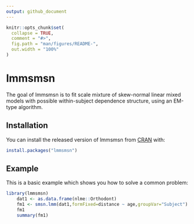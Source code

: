 ```yaml
---
output: github_document
---
```


<!-- README.md is generated from README.Rmd. Please edit that file -->

```r
knitr::opts_chunk$set(
  collapse = TRUE,
  comment = "#>",
  fig.path = "man/figures/README-",
  out.width = "100%"
)
```

# lmmsmsn

<!-- badges: start -->
<!-- badges: end -->

The goal of lmmsmsn is to fit scale mixture of skew-normal linear mixed models with possible within-subject dependence structure, using an EM-type algorithm.

## Installation

You can install the released version of lmmsmsn from [CRAN](https://CRAN.R-project.org) with:

``` r
install.packages("lmmsmsn")
```

## Example

This is a basic example which shows you how to solve a common problem:

```r
library(lmmsmsn)
    dat1 <- as.data.frame(nlme::Orthodont)
    fm1 <- smsn.lmm(dat1,formFixed=distance ~ age,groupVar="Subject")
    fm1
    summary(fm1)
```

